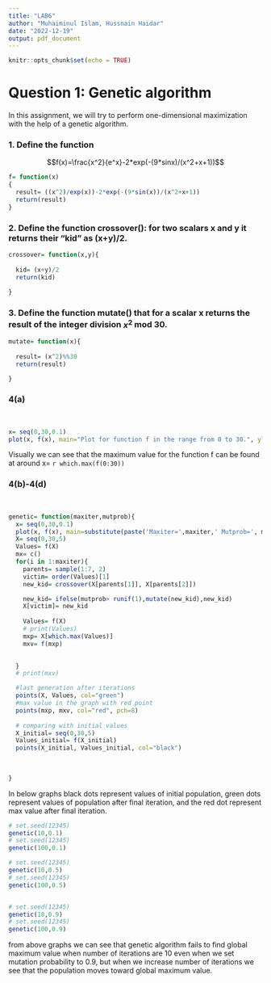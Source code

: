```yaml
---
title: "LAB6"
author: "Muhaiminul Islam, Hussnain Haidar"
date: "2022-12-19"
output: pdf_document
---
```


```r
knitr::opts_chunk$set(echo = TRUE)
```

# Question 1: Genetic algorithm

In this assignment, we will try to perform one-dimensional maximization with the help of a genetic algorithm.

### 1. Define the function

$$f(x)=\frac{x^2}{e^x}-2*exp(-(9*sinx)/(x^2+x+1))$$

```r
f= function(x) 
{
  result= ((x^2)/exp(x))-2*exp(-(9*sin(x))/(x^2+x+1))
  return(result)
}

```

### 2. Define the function crossover(): for two scalars x and y it returns their "kid" as (x+y)/2.

```r
crossover= function(x,y){
  
  kid= (x+y)/2
  return(kid)
    
}

```

### 3. Define the function mutate() that for a scalar x returns the result of the integer division $x^2$ mod 30.

```r
mutate= function(x){
  
  result= (x^2)%%30
  return(result)

}

```

### 4(a)

$$ \ $$
```r
x= seq(0,30,0.1)
plot(x, f(x), main="Plot for function f in the range from 0 to 30.", ylab = "f(x)", type= "l")

```

Visually we can see that the maximum value for the function f can be found at around x= `r which.max(f(0:30))`

### 4(b)-4(d)

$$ \ $$
```r

genetic= function(maxiter,mutprob){
  x= seq(0,30,0.1)
  plot(x, f(x), main=substitute(paste('Maxiter=',maxiter,' Mutprob=', mutprob)), ylab = "f(x)", type= "l")
  X= seq(0,30,5)
  Values= f(X)
  mx= c()
  for(i in 1:maxiter){
    parents= sample(1:7, 2)
    victim= order(Values)[1]
    new_kid= crossover(X[parents[1]], X[parents[2]])

    new_kid= ifelse(mutprob> runif(1),mutate(new_kid),new_kid)
    X[victim]= new_kid
    
    Values= f(X)
    # print(Values)
    mxp= X[which.max(Values)]
    mxv= f(mxp)
    

  }
  # print(mxv)

  #last generation after iterations
  points(X, Values, col="green")
  #max value in the graph with red point
  points(mxp, mxv, col="red", pch=8)
  
  # comparing with initial values
  X_initial= seq(0,30,5)
  Values_initial= f(X_initial)
  points(X_initial, Values_initial, col="black")
  
  
  
}


```

In below graphs black dots represent values of initial population, green dots represent values of population after final iteration, and the red dot represent max value after final iteration.

```r
# set.seed(12345)
genetic(10,0.1)
# set.seed(12345)
genetic(100,0.1)

# set.seed(12345)
genetic(10,0.5)
# set.seed(12345)
genetic(100,0.5)


# set.seed(12345)
genetic(10,0.9)
# set.seed(12345)
genetic(100,0.9)

```


from above graphs we can see that genetic algorithm fails to find global maximum value when number of iterations are 10 even when we set mutation probability to 0.9, but when we increase number of iterations we see that the population moves toward global maximum value. 
 




